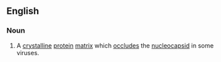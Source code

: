 ==English==

===Noun===
{{en-noun}}

# {{lb|en|virology}} A [[crystalline]] [[protein]] [[matrix]] which [[occlude]]s the [[nucleocapsid]] in some viruses.